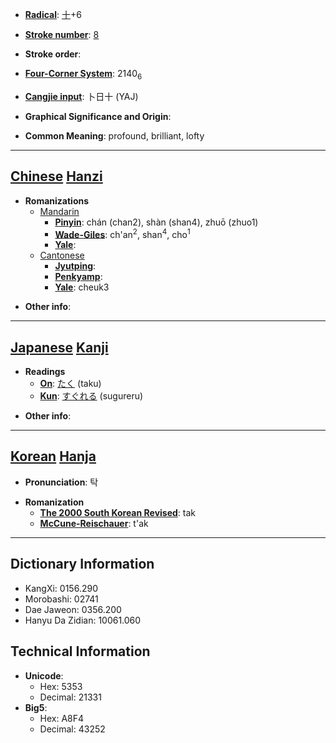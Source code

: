 * '''[[Wiktionary:Chinese radical index| Radical]]''': [[Wiktionary:Chinese radical index 十|十]]+6

* '''[[Wiktionary:Chinese total strokes index|Stroke number]]''': [[Wiktionary:Chinese total strokes index 8|8]]

* '''Stroke order''': 

* '''[[Wiktionary:Chinese four corner index|Four-Corner System]]''': 2140<sub>6</sub>

* '''[[Wiktionary:Chinese Cangjie index|Cangjie input]]''': 卜日十 (YAJ)

* '''Graphical Significance and Origin''': 

* '''Common Meaning''': profound, brilliant, lofty

----

== [[Chinese]] [[Hanzi]] ==

* '''Romanizations'''
** [[Mandarin]]
*** '''[[Pinyin]]''': chán (chan2), shàn (shan4), zhuō (zhuo1)
*** '''[[Wade-Giles]]''': ch'an<sup>2</sup>, shan<sup>4</sup>, cho<sup>1</sup>
*** '''[[Yale]]''': 
**[[Cantonese]]
***'''[[Jyutping]]''':
***'''[[Penkyamp]]''': 
***'''[[Yale]]''': cheuk3

* '''Other info''': 

----

== [[Japanese]] [[Kanji]] ==

* '''Readings'''
** '''[[On]]''': [[たく]] (taku)
** '''[[Kun]]''': [[すぐれる]] (sugureru)

* '''Other info''':  

----

== [[Korean]] [[Hanja]] ==

* '''Pronunciation''': 탁

* '''Romanization'''
** '''[[The 2000 South Korean Revised Romanization|The 2000 South Korean Revised]]''': tak
** '''[[McCune-Reischauer]]''': t'ak

----

== Dictionary Information ==

* KangXi: 0156.290
* Morobashi: 02741
* Dae Jaweon: 0356.200
* Hanyu Da Zidian: 10061.060

== Technical Information ==

* '''Unicode''':
** Hex: 5353
** Decimal: 21331
* '''Big5''':
** Hex: A8F4
** Decimal: 43252